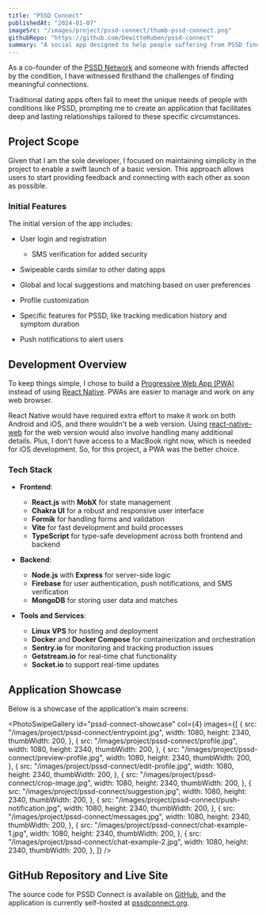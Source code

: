 ```yaml
---
title: "PSSD Connect"
publishedAt: "2024-01-07"
imageSrc: "/images/project/pssd-connect/thumb-pssd-connect.png"
githubRepo: "https://github.com/DewitteRuben/pssd-connect"
summary: "A social app designed to help people suffering from PSSD find genuine connections."
---
```


As a co-founder of the [PSSD Network](pssdnetwork.org) and someone with friends affected by the condition, I have witnessed firsthand the challenges of finding meaningful connections.

Traditional dating apps often fail to meet the unique needs of people with conditions like PSSD, prompting me to create an application that facilitates deep and lasting relationships tailored to these specific circumstances.

## Project Scope

Given that I am the sole developer, I focused on maintaining simplicity in the project to enable a swift launch of a basic version. This approach allows users to start providing feedback and connecting with each other as soon as possible.

### Initial Features

The initial version of the app includes:

- User login and registration

  - SMS verification for added security

- Swipeable cards similar to other dating apps

- Global and local suggestions and matching based on user preferences

- Profile customization

- Specific features for PSSD, like tracking medication history and symptom duration

- Push notifications to alert users

## Development Overview

To keep things simple, I chose to build a [Progressive Web App (PWA)](https://web.dev/articles/what-are-pwas) instead of using [React Native](https://reactnative.dev/). PWAs are easier to manage and work on any web browser.

React Native would have required extra effort to make it work on both Android and iOS, and there wouldn't be a web version. Using [react-native-web](https://necolas.github.io/react-native-web/) for the web version would also involve handling many additional details. Plus, I don’t have access to a MacBook right now, which is needed for iOS development. So, for this project, a PWA was the better choice.

### Tech Stack

- **Frontend**:

  - **React.js** with **MobX** for state management
  - **Chakra UI** for a robust and responsive user interface
  - **Formik** for handling forms and validation
  - **Vite** for fast development and build processes
  - **TypeScript** for type-safe development across both frontend and backend

- **Backend**:

  - **Node.js** with **Express** for server-side logic
  - **Firebase** for user authentication, push notifications, and SMS verification
  - **MongoDB** for storing user data and matches

- **Tools and Services**:
  - **Linux VPS** for hosting and deployment
  - **Docker** and **Docker Compose** for containerization and orchestration
  - **Sentry.io** for monitoring and tracking production issues
  - **Getstream.io** for real-time chat functionality
  - **Socket.io** to support real-time updates

## Application Showcase

Below is a showcase of the application's main screens:

<PhotoSwipeGallery
  id="pssd-connect-showcase"
  col={4}
  images={[
    {
      src: "/images/project/pssd-connect/entrypoint.jpg",
      width: 1080,
      height: 2340,
      thumbWidth: 200,
    },
    {
      src: "/images/project/pssd-connect/profile.jpg",
      width: 1080,
      height: 2340,
      thumbWidth: 200,
    },
    {
      src: "/images/project/pssd-connect/preview-profile.jpg",
      width: 1080,
      height: 2340,
      thumbWidth: 200,
    },
    {
      src: "/images/project/pssd-connect/edit-profile.jpg",
      width: 1080,
      height: 2340,
      thumbWidth: 200,
    },
    {
      src: "/images/project/pssd-connect/crop-image.jpg",
      width: 1080,
      height: 2340,
      thumbWidth: 200,
    },
    {
      src: "/images/project/pssd-connect/suggestion.jpg",
      width: 1080,
      height: 2340,
      thumbWidth: 200,
    },
    {
      src: "/images/project/pssd-connect/push-notification.jpg",
      width: 1080,
      height: 2340,
      thumbWidth: 200,
    },
    {
      src: "/images/project/pssd-connect/messages.jpg",
      width: 1080,
      height: 2340,
      thumbWidth: 200,
    },
    {
      src: "/images/project/pssd-connect/chat-example-1.jpg",
      width: 1080,
      height: 2340,
      thumbWidth: 200,
    },
    {
      src: "/images/project/pssd-connect/chat-example-2.jpg",
      width: 1080,
      height: 2340,
      thumbWidth: 200,
    },
  ]}
/>

## GitHub Repository and Live Site

The source code for PSSD Connect is available on [GitHub](https://github.com/DewitteRuben/pssd-connect), and the application is currently self-hosted at [pssdconnect.org](https://pssdconnect.org).
